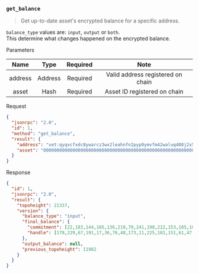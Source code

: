 ### `get_balance`

> Get up-to-date asset's encrypted balance for a specific address.

`balance_type` values are: `input`, `output` or `both`.  
This determine what changes happened on the encrypted balance.

Parameters

|   Name  |   Type  | Required |                Note               |
|:-------:|:-------:|:--------:|:---------------------------------:|
| address | Address | Required | Valid address registered on chain |
|  asset  |   Hash  | Required |    Asset ID registered on chain   |

Request

```json
{
  "jsonrpc": "2.0",
  "id": 1,
  "method": "get_balance",
  "result": {
    "address": "xet:qyqxcfxdc8ywarcz3wx2leahnfn2pyp0ymvfm42waluq408j2x5680g05xfx5",
    "asset": "0000000000000000000000000000000000000000000000000000000000000000"
  }
}
```

Response

```json
{
  "id": 1,
  "jsonrpc": "2.0",
  "result": {
    "topoheight": 21337,
    "version": {
      "balance_type": "input",
      "final_balance": {
        "commitment": [22,183,144,165,136,210,70,241,198,222,153,185,106,129,206,59,87,170,84,46,92,255,123,37,13,46,151,145,178,174,229,112],
        "handle": [178,229,67,191,17,36,76,48,173,11,225,181,151,61,47,241,96,181,250,151,110,224,65,49,211,10,25,33,120,110,103,10]
      },
      "output_balance": null,
      "previous_topoheight": 11982
    }
  }
}
```
